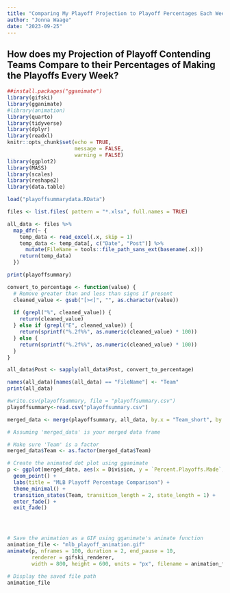 ```yaml
---
title: "Comparing My Playoff Projection to Playoff Percentages Each Week"
author: "Jonna Waage"
date: "2023-09-25"
---
```


## How does my Projection of Playoff Contending Teams Compare to their Percentages of Making the Playoffs Every Week?

```r
##install.packages("gganimate")
library(gifski)
library(gganimate)
#library(animation)
library(quarto)
library(tidyverse)
library(dplyr)
library(readxl)
knitr::opts_chunk$set(echo = TRUE,
                      message = FALSE,
                      warning = FALSE)
library(ggplot2)
library(MASS)
library(scales)
library(reshape2)
library(data.table)
```

```r
load("playoffsummarydata.RData")

files <- list.files( pattern = "*.xlsx", full.names = TRUE)

all_data <- files %>%
  map_dfr(~ {
    temp_data <- read_excel(.x, skip = 1)
    temp_data <- temp_data[, c("Date", "Post")] %>%
      mutate(FileName = tools::file_path_sans_ext(basename(.x)))
    return(temp_data)
  })

print(playoffsummary)

convert_to_percentage <- function(value) {
  # Remove greater than and less than signs if present
  cleaned_value <- gsub("[><]", "", as.character(value))
  
  if (grepl("%", cleaned_value)) {
    return(cleaned_value)
  } else if (grepl("E", cleaned_value)) {
    return(sprintf("%.2f%%", as.numeric(cleaned_value) * 100))
  } else {
    return(sprintf("%.2f%%", as.numeric(cleaned_value) * 100))
  }
}

all_data$Post <- sapply(all_data$Post, convert_to_percentage)

names(all_data)[names(all_data) == "FileName"] <- "Team"
print(all_data)

#write.csv(playoffsummary, file = "playoffsummary.csv")
playoffsummary<-read.csv("playoffsummary.csv")

merged_data <- merge(playoffsummary, all_data, by.x = "Team_short", by.y = "Team")

# Assuming 'merged_data' is your merged data frame

# Make sure 'Team' is a factor
merged_data$Team <- as.factor(merged_data$Team)

# Create the animated dot plot using gganimate
p <- ggplot(merged_data, aes(x = Division, y = `Percent.Playoffs.Made`, color = Team)) +
  geom_point() +
  labs(title = "MLB Playoff Percentage Comparison") +
  theme_minimal() +
  transition_states(Team, transition_length = 2, state_length = 1) +
  enter_fade() +
  exit_fade()




# Save the animation as a GIF using gganimate's animate function
animation_file <- "mlb_playoff_animation.gif"
animate(p, nframes = 100, duration = 2, end_pause = 10,
        renderer = gifski_renderer,
        width = 800, height = 600, units = "px", filename = animation_file)

# Display the saved file path
animation_file




```
